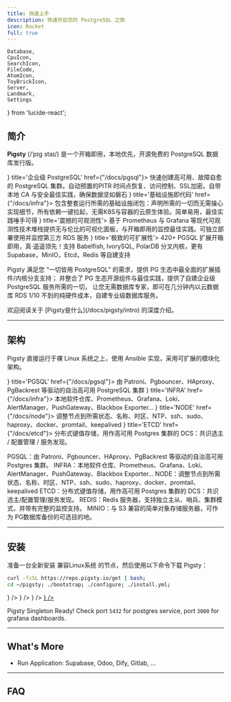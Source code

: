 ```yaml
---
title: 快速上手
description: 快速开启您的 PostgreSQL 之旅
icon: Rocket
full: true
---
```


    Database,
    CpuIcon,
    SearchIcon,
    FileCode,
    AtomIcon,
    ToyBrickIcon,
    Server,
    Landmark,
    Settings
} from 'lucide-react';

## 简介

**Pigsty** <span className="text-fd-muted-foreground text-sm">(/ˈpɪɡ staɪ/)</span> 是一个开箱即用，本地优先，开源免费的 <span className="text-blue-500 font-bold">PostgreSQL 数据库发行版</span>。

<Cards>
    <Card icon={<Database className="text-blue-300" />} title='企业级 PostgreSQL' href={"/docs/pgsql"}>
        快速创建高可用、故障自愈的 PostgreSQL 集群。自动预置的PITR 时间点恢复、访问控制、SSL加密。自带本地 CA 与安全最佳实践，确保数据坚如磐石
    </Card>
    <Card icon={<AtomIcon className="text-green-600" />} title='基础设施即代码' href={"/docs/infra"}>
        包含整套运行所需的基础设施闭包：声明所需的一切而无需操心实现细节，所有依赖一键拉起，无需K8S与容器的云原生体验。简单易用，最佳实践唾手可得
    </Card>
    <Card icon={<SearchIcon className={"text-orange-400"} />} title='震撼的可观测性'>
        基于 Prometheus 与 Grafana 等现代可观测性技术堆栈提供无与伦比的可视化面板，与开箱即用的监控最佳实践。可独立部署使用并监控第三方 RDS 服务
    </Card>
    <Card icon={<ToyBrickIcon className={"text-red-500"} />} title='极致的可扩展性'>
        <span className={"text-red-800 font-bold"}>420+</span> PGSQL 扩展开箱即用，真·遥遥领先！支持 Babelfish, IvorySQL, PolarDB 分叉内核，更有 Supabase，MinIO，Etcd，Redis 等自建支持
    </Card>
</Cards>

Pigsty 满足您 “一切皆用 PostgreSQL” 的需求，提供 PG 生态中最全面的扩展插件/内核分支支持；
并整合了 PG 生态开源组件与最佳实践，提供了自建企业级 PostgreSQL 服务所需的一切，
让您无需数据库专家，即可在几分钟内以云数据库 RDS 1/10 不到的纯硬件成本，自建专业级数据库服务。


<Callout title="想要了解更多？">
    欢迎阅读关于 [Pigsty是什么](/docs/pigsty/intro) 的深度介绍。
</Callout>

--------

## 架构

Pigsty 直接运行于裸 Linux 系统之上，使用 Ansible 实现，采用可扩展的模块化架构。

<Cards>
    <Card icon={<Database className="text-sky-700" />} title='PGSQL' href={"/docs/pgsql"}>
        由 Patroni、Pgbouncer、HAproxy、PgBackrest 等驱动的自治高可用 PostgreSQL 集群
    </Card>
    <Card icon={<Landmark className="text-orange-400" />} title='INFRA' href={"/docs/infra"}>
        本地软件仓库、Prometheus、Grafana、Loki、AlertManager、PushGateway、Blackbox Exporter…
    </Card>
    <Card icon={<Server className={"text-green-500"} />} title='NODE' href={"/docs/node"}>
        调整节点到所需状态、名称、时区、NTP、ssh、sudo、haproxy、docker、promtail、keepalived
    </Card>
    <Card icon={<Settings className={"text-blue-400"} />} title='ETCD' href={"/docs/etcd"}>
        分布式键值存储，用作高可用 Postgres 集群的 DCS：共识选主 / 配置管理 / 服务发现。
    </Card>
</Cards>

PGSQL：由 Patroni、Pgbouncer、HAproxy、PgBackrest 等驱动的自治高可用 Postgres 集群。
INFRA：本地软件仓库、Prometheus、Grafana、Loki、AlertManager、PushGateway、Blackbox Exporter…
NODE：调整节点到所需状态、名称、时区、NTP、ssh、sudo、haproxy、docker、promtail、keepalived
ETCD：分布式键值存储，用作高可用 Postgres 集群的 DCS：共识选主/配置管理/服务发现。
REDIS：Redis 服务器，支持独立主从、哨兵、集群模式，并带有完整的监控支持。
MINIO：与 S3 兼容的简单对象存储服务器，可作为 PG数据库备份的可选目的地。


--------

## 安装


准备一台全新安装 <DynamicLink href="/[lang]/docs/pigsty/linux">兼容Linux系统</DynamicLink> 的节点，然后使用以下命令下载 Pigsty：

```bash title="install"
curl -fsSL https://repo.pigsty.io/get | bash;
cd ~/pigsty; ./bootstrap; ./configure; ./install.yml;
```


<Files>
    <Folder name="pigsty" defaultOpen>
        <File name="bootstrap" icon={<CpuIcon className="text-orange-400" />} />
        <File name="configure"  icon={<CpuIcon className="text-orange-400" />} />
        <File name="install.yml"  icon={<CpuIcon className="text-orange-400" />} />
        <a href={"https://www.baidu.com"}><File name="pigsty.yml" icon={<FileCode className="text-blue-500" />} /></a>
    </Folder>
</Files>

Pigsty Singleton Ready! Check port `5432` for postgres service, port `3000` for grafana dashboards.



--------

## What's More

- Run Application: Supabase, Odoo, Dify, Gitlab, ...



--------

## FAQ

